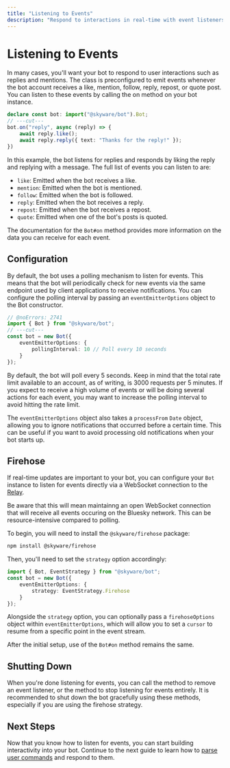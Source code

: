 ```yaml
---
title: "Listening to Events"
description: "Respond to interactions in real-time with event listeners."
---
```


# Listening to Events

In many cases, you'll want your bot to respond to user interactions such as replies and mentions. The <Reference to="/docs/bot/classes/Bot" /> class is preconfigured to emit events whenever the bot account receives a like, mention, follow, reply, repost, or quote post. You can listen to these events by calling the <Reference to="/docs/bot/classes/Bot#on" type="Method">on</Reference> method on your bot instance.

```ts twoslash
declare const bot: import("@skyware/bot").Bot;
// ---cut---
bot.on("reply", async (reply) => {
	await reply.like();
	await reply.reply({ text: "Thanks for the reply!" });
})
```

In this example, the bot listens for replies and responds by liking the reply and replying with a message. The full list of events you can listen to are:

- `like`: Emitted when the bot receives a like.
- `mention`: Emitted when the bot is mentioned.
- `follow`: Emitted when the bot is followed.
- `reply`: Emitted when the bot receives a reply.
- `repost`: Emitted when the bot receives a repost.
- `quote`: Emitted when one of the bot's posts is quoted.

The documentation for the `Bot#on` method provides more information on the data you can receive for each event.

## Configuration

By default, the bot uses a polling mechanism to listen for events. This means that the bot will periodically check for new events via the same endpoint used by client applications to receive notifications. You can configure the polling interval by passing an <Reference to="/docs/bot/types/BotEventEmitterOptions">`eventEmitterOptions`</Reference> object to the Bot <Reference to="/docs/bot/classes/Bot#constructor" type="Constructor">constructor</Reference>.

```ts twoslash
// @noErrors: 2741
import { Bot } from "@skyware/bot";
// ---cut---
const bot = new Bot({
    eventEmitterOptions: {
        pollingInterval: 10 // Poll every 10 seconds
    }
});
```

By default, the bot will poll every 5 seconds. Keep in mind that the total rate limit available to an account, as of writing, is 3000 requests per 5 minutes. If you expect to receive a high volume of events or will be doing several actions for each event, you may want to increase the polling interval to avoid hitting the rate limit.

The `eventEmitterOptions` object also takes a `processFrom` `Date` object, allowing you to ignore notifications that occurred before a certain time. This can be useful if you want to avoid processing old notifications when your bot starts up.

## Firehose

If real-time updates are important to your bot, you can configure your `Bot` instance to listen for events directly via a WebSocket connection to the [Relay](/guides/bot/glossary#relay).

Be aware that this will mean maintainng an open WebSocket connection that will receive all events occuring on the Bluesky network. This can be resource-intensive compared to polling.

To begin, you will need to install the `@skyware/firehose` package:

```bash
npm install @skyware/firehose
```

Then, you'll need to set the `strategy` option accordingly:

```ts twoslash
import { Bot, EventStrategy } from "@skyware/bot";
const bot = new Bot({
    eventEmitterOptions: {
        strategy: EventStrategy.Firehose
    }
});
```

Alongside the `strategy` option, you can optionally pass a <Reference to="/docs/firehose/types/FirehoseOptions">`firehoseOptions`</Reference> object within `eventEmitterOptions`, which will allow you to set a `cursor` to resume from a specific point in the event stream.

After the initial setup, use of the `Bot#on` method remains the same.

## Shutting Down

When you're done listening for events, you can call the <Reference to="/docs/bot/classes/Bot#off" type="Method" /> method to remove an event listener, or the <Reference to="/docs/bot/classes/Bot#removeAllListeners" type="Method" /> method to stop listening for events entirely. It is recommended to shut down the bot gracefully using these methods, especially if you are using the firehose strategy.

## Next Steps

Now that you know how to listen for events, you can start building interactivity into your bot. Continue to the next guide to learn how to [parse user commands](/guides/bot/event-handling/receiving-commands) and respond to them.
